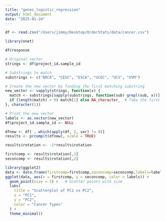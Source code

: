 ```yaml
---
title: "genes_logistic_regression"
output: html_document
date: "2025-01-24"
---
```


```r
df <- read.csv("/Users/jimmy/Desktop/OrderStats/data/cancer.csv")
```

```r
library(nnet)
```

```r

df$response
```
```r
# Original vector
strings <- df$project_id.sample_id

# Substrings to match
substrings <- c("BRCA", "CESC", "ESCA", "UCEC", "UCS", "UVM")

# Create the new vector by finding the first matching substring
new_vector <- vapply(strings, function(x) {
  match <- substrings[sapply(substrings, function(sub) grepl(sub, x))]
  if (length(match) > 0) match[1] else NA_character_  # Take the first match or NA
}, character(1))

# Print the new vector
labels <- as.vector(new_vector)
df$project_id.sample_id <- NULL
```

```r
dfnew <- df[ , which(apply(df, 2, var) != 0)]
results <- prcomp(t(dfnew), scale = TRUE)
```

```r
results$rotation <- -1*results$rotation
```

```r
firstcomp <- results$rotation[,1]
seconcomp <- results$rotation[,2]
```

```r
library(ggplot2)
data <- data.frame(firstcomp=firstcomp,seconcomp=seconcomp,labels=labels)
ggplot(data, aes(x = firstcomp, y = seconcomp, color = labels)) +
  geom_point(size = 3) +   # Scatter points with size
  labs(
    title = "Scatterplot of PC1 vs PC2",
    x = "PC1",
    y = "PC2",
    color = "Cancer Types"
  ) +
  theme_minimal()  
```





